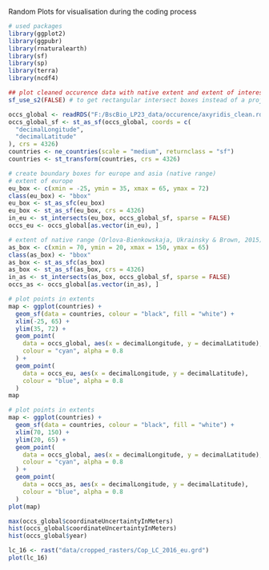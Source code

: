 Random Plots for visualisation during the coding process

```{r}
# used packages
library(ggplot2)
library(ggpubr)
library(rnaturalearth)
library(sf)
library(sp)
library(terra)
library(ncdf4)
```

```{r}
## plot cleaned occurence data with native extent and extent of interest
sf_use_s2(FALSE) # to get rectangular intersect boxes instead of a projection

occs_global <- readRDS("F:/BscBio_LP23_data/occurence/axyridis_clean.rds")
occs_global_sf <- st_as_sf(occs_global, coords = c(
  "decimalLongitude",
  "decimalLatitude"
), crs = 4326)
countries <- ne_countries(scale = "medium", returnclass = "sf")
countries <- st_transform(countries, crs = 4326)

# create boundary boxes for europe and asia (native range)
# extent of europe
eu_box <- c(xmin = -25, ymin = 35, xmax = 65, ymax = 72)
class(eu_box) <- "bbox"
eu_box <- st_as_sfc(eu_box)
eu_box <- st_as_sf(eu_box, crs = 4326)
in_eu <- st_intersects(eu_box, occs_global_sf, sparse = FALSE)
occs_eu <- occs_global[as.vector(in_eu), ]

# extent of native range (Orlova-Bienkowskaja, Ukrainsky & Brown, 2015)
as_box <- c(xmin = 70, ymin = 20, xmax = 150, ymax = 65)
class(as_box) <- "bbox"
as_box <- st_as_sfc(as_box)
as_box <- st_as_sf(as_box, crs = 4326)
in_as <- st_intersects(as_box, occs_global_sf, sparse = FALSE)
occs_as <- occs_global[as.vector(in_as), ]
```

```{r}
# plot points in extents
map <- ggplot(countries) +
  geom_sf(data = countries, colour = "black", fill = "white") +
  xlim(-25, 65) +
  ylim(35, 72) +
  geom_point(
    data = occs_global, aes(x = decimalLongitude, y = decimalLatitude),
    colour = "cyan", alpha = 0.8
  ) +
  geom_point(
    data = occs_eu, aes(x = decimalLongitude, y = decimalLatitude),
    colour = "blue", alpha = 0.8
  )
map
```

```{r}
# plot points in extents
map <- ggplot(countries) +
  geom_sf(data = countries, colour = "black", fill = "white") +
  xlim(70, 150) +
  ylim(20, 65) +
  geom_point(
    data = occs_global, aes(x = decimalLongitude, y = decimalLatitude),
    colour = "cyan", alpha = 0.8
  ) +
  geom_point(
    data = occs_as, aes(x = decimalLongitude, y = decimalLatitude),
    colour = "blue", alpha = 0.8
  )
plot(map)
```

```{r}
max(occs_global$coordinateUncertaintyInMeters)
hist(occs_global$coordinateUncertaintyInMeters)
hist(occs_global$year)
```

```{r}
lc_16 <- rast("data/cropped_rasters/Cop_LC_2016_eu.grd")
plot(lc_16)
```


